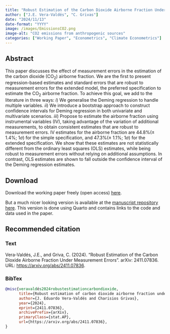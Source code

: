 ```yaml
---
title: "Robust Estimation of the Carbon Dioxide Airborne Fraction Under Measurement Errors"
author: ["J.E. Vera-Valdés", "C. Grivas"]
date: "2024/11/13"
date-format: "YYYY"
image: /images/EmissionsCO2.png
image-alt: "CO2 emissions from anthropogenic sources"
categories: ["Working Paper", "Econometrics", "Climate Econometrics"]
---
```


## Abstract

This paper discusses the effect of measurement errors in the estimation of the carbon dioxide (CO$_2$) airborne fraction. We are the first to present regression-based estimates and standard errors that are robust to measurement errors for the extended model, the preferred specification to estimate the CO$_2$ airborne fraction. To achieve this goal, we add to the literature in three ways: $i)$ We generalise the Deming regression to handle multiple variables. $ii)$ We introduce a bootstrap approach to construct confidence intervals for Deming regression in both univariate and multivariate scenarios. $iii)$ Propose to estimate the airborne fraction using instrumental variables (IV), taking advantage of the variation of additional measurements, to obtain consistent estimates that are robust to measurement errors. IV estimates for the airborne fraction are 44.8%(± 1.4%; 1$\sigma$) for the simple specification, and 47.3%(± 1.1%; 1$\sigma$) for the extended specification. We show that these estimates are not statistically different from the ordinary least squares (OLS) estimates, while being robust to measurement errors without relying on additional assumptions. In contrast, OLS estimates are shown to fall outside the confidence interval of the Deming regression estimates.

## Download

Download the working paper freely (open access) [here](https://arxiv.org/abs/2411.07836).

But a much nicer looking version is available at the [manuscript repository here](https://everval.github.io/Robust-CO2-Estimation/). This version is done using Quarto and contains links to the code and data used in the paper.

## Recommended citation

::: {.panel-tabset}

### Text

Vera-Valdés, J.E., and Griva, C. (2024). "Robust Estimation of the Carbon Dioxide Airborne Fraction Under Measurement Errors". arXiv: 2411.07836. URL: [https://arxiv.org/abs/2411.07836](https://arxiv.org/abs/2411.07836).

### BibTex

```bibtex
@misc{veravaldés2024robustestimationcarbondioxide,
      title={Robust estimation of carbon dioxide airborne fraction under measurement errors}, 
      author={J. Eduardo Vera-Valdés and Charisios Grivas},
      year={2024},
      eprint={2411.07836},
      archivePrefix={arXiv},
      primaryClass={stat.AP},
      url={https://arxiv.org/abs/2411.07836}, 
}
```

:::